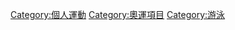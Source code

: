 {{Commonscat|Triathlon}}

[[Category:個人運動|Category:個人運動]]
[[Category:奧運項目|Category:奧運項目]]
[[Category:游泳|Category:游泳]]